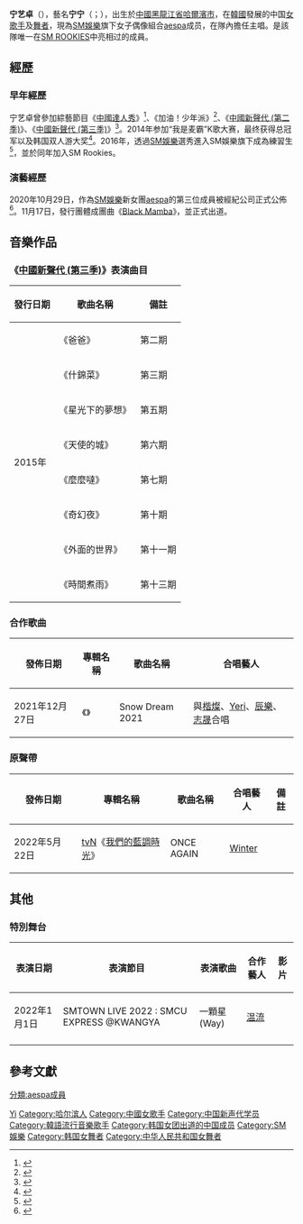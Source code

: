 {{藝人
| 姓名 = 宁艺卓
| 圖片 = Ningning for Eternal Return × aespa collaboration BTS photoshoot 03.jpg
| 圖片尺寸 = 
| 圖片簡介 = 
| 類型 = 女藝人
| 本名 = 宁艺卓
| 外文名 = {{lang|ko|닝이줘}}（本名韓語發音）、{{lang|ko|닝닝}}（藝名韓語發音）
| 羅馬拼音 = Nìng Yìzhuó
| 英文名 = Ningning
| 國籍 = {{PRC}}
| 暱稱 = 宁宁、宁王
| 出生日期 = {{birth date and age|2002|10|23}}
| 出生地點 = {{CHN}}[[黑龍江省|黑龍江省]][[哈爾濱市|哈爾濱市]]
| 職業 = [[歌手|歌手]]、[[舞者|舞者]]
| 語言 = [[普通話|普通話]]、[[東北話|東北話]]、[[韓語|韓語]]
| 母校 = {{plainlist|
* 哈爾濱師範大學附屬中學（畢業）
* [[北京現代音樂研修學院|北京現代音樂研修學院]]附中高中部（畢業）
}}
| 出道地點 = {{KOR}}
| 出道日期 = [[aespa|aespa]]：2020年11月17日
| 出道作品 = 《[[Black_Mamba|Black Mamba]]》
| 活躍年代 = 2016年至今
| 經紀公司 = [[SM娛樂|SM娛樂]]
| 相關團體 = [[aespa|aespa]]、[[SM_ROOKIES|SM ROOKIES]]
}}

'''宁艺卓'''（{{bd|2002年|10月23日||}}），藝名'''宁宁'''（{{lang-en|Ningning}}；{{lang-ko|닝닝}}），出生於[[中國|中國]][[黑龍江省|黑龍江省]][[哈爾濱市|哈爾濱市]]，在[[大韓民國|韓國]]發展的中国[[女歌手|女歌手]]及[[舞者|舞者]]，現為[[SM娛樂|SM娛樂]]旗下女子偶像組合[[aespa|aespa]]成员，在隊內擔任主唱。是該隊唯一在[[SM_ROOKIES|SM ROOKIES]]中亮相过的成員。

== 經歷 ==
=== 早年經歷 ===
宁艺卓曾參加綜藝節目《[[中國達人秀|中國達人秀]]》<ref>{{cite news |editor=梁烁 |title=资料：《中国达人秀》第二季初选选手-宁艺卓 |url=https://yule.sohu.com/20110321/n304655645.shtml |accessdate=2020-11-24 |work=搜狐娱乐 |publisher=搜狐 |date=2011-03-21 |archive-date=2020-12-09 |archive-url=https://web.archive.org/web/20201209141046/https://yule.sohu.com/20110321/n304655645.shtml |dead-url=no }}</ref>、《加油！少年派》<ref>{{cite news |author=郑璐 |editor1=姜明 |editor2=张卫新 |title=甜蜜女生 宁艺卓 唱《Rolling in the Deep》 挑战阿黛尔 |url=http://epaper.hljnews.cn/web/shb/html/2014-03/29/content_1102943.htm |accessdate=2020-11-24 |work=生活报 |date=2014-03-29 |archive-date=2020-11-28 |archive-url=https://web.archive.org/web/20201128155953/http://epaper.hljnews.cn/web/shb/html/2014-03/29/content_1102943.htm |dead-url=yes }}</ref>、《[[中國新聲代_(第二季)|中國新聲代 (第二季)]]》、《[[中國新聲代_(第三季)|中國新聲代 (第三季)]]》<ref>{{cite web |title=哈师大附中初中宁艺卓同学参加《中国新声代3》，催泪演唱《爸爸》 |url=https://mp.weixin.qq.com/s/nlWOMLDX4NJMmf_TYWXFJQ |website=哈尔滨师范大学附属中学 |accessdate=2020-11-24 |date=2015-07-19 |archive-date=2020-12-09 |archive-url=https://web.archive.org/web/20201209141047/https://mp.weixin.qq.com/s/nlWOMLDX4NJMmf_TYWXFJQ |dead-url=no }}</ref>。2014年参加“我是麦霸”K歌大赛，最终获得总冠军以及韩国双人游大奖<ref>{{cite news |author=郑璐 |editor1=静伟 |editor2=姜辉 |title=刀光剑影总决赛 鲜声夺人欢歌笑语大结局 未完待续 |url=http://epaper.hljnews.cn/web/shb/html/2014-03/30/content_1103142.htm |accessdate=2020-11-24 |work=生活报 |date=2014-03-30 |archive-date=2020-11-18 |archive-url=https://web.archive.org/web/20201118144937/http://epaper.hljnews.cn/web/shb/html/2014-03/30/content_1103142.htm |dead-url=yes }}</ref>。2016年，透過[[SM娛樂|SM娛樂]]選秀進入SM娛樂旗下成為練習生<ref>{{cite news|title=韩流新女团aespa，官宣第3位中国成员宁艺卓，新曲概念海报、预告片！|url=https://xw.qq.com/cmsid/20201109A03Y3E00|accessdate=2020-11-09|work=騰訊網|date=2020-11-09|dead-url=yes|archive-date=2020-12-09|archive-url=https://web.archive.org/web/20201209141114/https://xw.qq.com/cmsid/20201109A03Y3E00}}</ref>，並於同年加入SM Rookies。

=== 演藝經歷 ===
2020年10月29日，作為[[SM娛樂|SM娛樂]]新女團[[aespa|aespa]]的第三位成員被經紀公司正式公佈<ref>{{cite news|title=SM新女团aespa公开第三位成员 NINGNING宁艺卓引粉丝期待|url=https://k.sina.cn/article_1878456645_6ff6f94502000ve4q.html?from=ent&subch=oent|accessdate=2020-10-29|work=新浪網|date=2020-10-29|dead-url=no|archive-date=2020-11-29|archive-url=https://web.archive.org/web/20201129135724/https://k.sina.cn/article_1878456645_6ff6f94502000ve4q.html?from=ent&subch=oent}}</ref>。11月17日，發行團體成團曲《[[Black_Mamba_(歌曲)|Black Mamba]]》，並正式出道。

== 音樂作品 ==
{{See also|aespa#音樂作品}}

=== 《[[中國新聲代_(第三季)|中國新聲代 (第三季)]]》表演曲目 ===
{| class="wikitable" style="text-align:center; font-size:90%;"  align="center"
|-
!發行日期
!歌曲名稱
!備註
|-
! rowspan="8" |2015年
|《爸爸》
|第二期
|-
|《什錦菜》
|第三期
|-
|《星光下的夢想》
|第五期
|-
|《天使的城》
|第六期
|-
|《麼麼噠》
|第七期
|-
|《奇幻夜》
|第十期
|-
|《外面的世界》
|第十一期
|-
|《時間煮雨》
|第十三期
|}

=== 合作歌曲 ===
{| class="wikitable" style="text-align:center"
! 發佈日期 || 專輯名稱 || 歌曲名稱 || 合唱藝人
|-
| 2021年12月27日 || 《{{link-en|2021 Winter SM Town: SMCU Express}}》 || Snow Dream 2021 ||與[[楷燦|楷燦]]、[[Yeri|Yeri]]、[[鍾辰樂|辰樂]]、[[朴志晟|志晟]]合唱
|}

===原聲帶===
{| class="wikitable" style=text-align:center
! 發佈日期 || 專輯名稱 || 歌曲名稱 || 合唱藝人 || 備註
|- 
| 2022年5月22日 || [[tvN|tvN]]《[[我們的藍調時光|我們的藍調時光]]》 || ONCE AGAIN || [[Winter_(歌手)|Winter]]
|}

== 其他 ==
===特別舞台===
{| class="wikitable" style=text-align:center 
! 表演日期 || 表演節目 || 表演歌曲 || 合作藝人 || 影片
|-
| 2022年1月1日 || SMTOWN LIVE 2022 : SMCU EXPRESS @KWANGYA || 一顆星 (Way) || [[温流_(韩国)|温流]] ||
|-
|}

== 參考文獻 ==
{{reflist}}

{{Aespa}}
{{SM娛樂}}

{{Authority control}}
{{DEFAULTSORT:Ning}}
[[Category:寧姓|Yi]]
[[Category:哈尔滨人|Category:哈尔滨人]]
[[分類:aespa成員|分類:aespa成員]]
[[Category:中國女歌手|Category:中國女歌手]]
[[Category:中国新声代学员|Category:中国新声代学员]]
[[Category:韓語流行音樂歌手|Category:韓語流行音樂歌手]]
[[Category:韩国女团出道的中国成员|Category:韩国女团出道的中国成员]]
[[Category:SM娛樂|Category:SM娛樂]]
[[Category:韩国女舞者|Category:韩国女舞者]]
[[Category:中华人民共和国女舞者|Category:中华人民共和国女舞者]]
